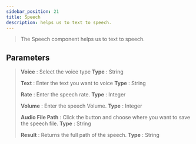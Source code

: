 ---
sidebar_position: 21
title: Speech
description: helps us to text to speech.
---

> The Speech component helps us to text to speech.

## Parameters

> **Voice** :  Select the voice type **Type** : String
>
> **Text** : Enter the text you want to voice **Type** : String
>
> **Rate** : Enter the speech rate. **Type** : Integer
>
> **Volume** : Enter the speech Volume. **Type** : Integer
>
> **Audio File Path** : Click the button and choose where you want to save the speech file. **Type** : String
>
> **Result** :  Returns the full path of the speech. **Type** : String
